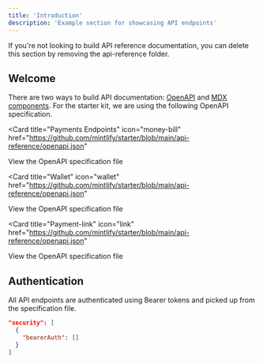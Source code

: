 ```yaml
---
title: 'Introduction'
description: 'Example section for showcasing API endpoints'
---
```


<Note>
  If you're not looking to build API reference documentation, you can delete
  this section by removing the api-reference folder.
</Note>

## Welcome

There are two ways to build API documentation: [OpenAPI](https://mintlify.com/docs/api-playground/openapi/setup) and [MDX components](https://mintlify.com/docs/api-playground/mdx/configuration). For the starter kit, we are using the following OpenAPI specification.

<Card
  title="Payments Endpoints"
  icon="money-bill"
  href="https://github.com/mintlify/starter/blob/main/api-reference/openapi.json"
>
  View the OpenAPI specification file
</Card>

<Card
  title="Wallet"
  icon="wallet"
  href="https://github.com/mintlify/starter/blob/main/api-reference/openapi.json"
>
  View the OpenAPI specification file
</Card>

<Card
  title="Payment-link"
  icon="link"
  href="https://github.com/mintlify/starter/blob/main/api-reference/openapi.json"
>
  View the OpenAPI specification file
</Card>

## Authentication

All API endpoints are authenticated using Bearer tokens and picked up from the specification file.

```json
"security": [
  {
    "bearerAuth": []
  }
]
```
